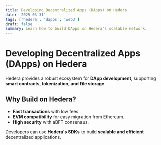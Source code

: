 ```yaml
---
title: Developing Decentralized Apps (DApps) on Hedera
date: '2025-03-31'
tags: ['hedera', 'dapps', 'web3']
draft: false
summary: Learn how to build DApps on Hedera's scalable network.
---
```


# Developing Decentralized Apps (DApps) on Hedera

Hedera provides a robust ecosystem for **DApp development**, supporting **smart contracts, tokenization, and file storage**.

## Why Build on Hedera?

- **Fast transactions** with low fees.
- **EVM compatibility** for easy migration from Ethereum.
- **High security** with aBFT consensus.

Developers can use **Hedera's SDKs** to build **scalable and efficient** decentralized applications.
